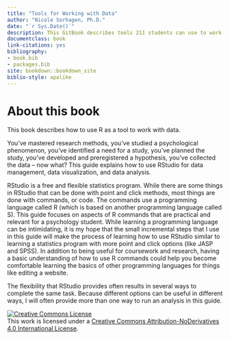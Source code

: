 ```yaml
--- 
title: "Tools for Working with Data"
author: "Nicole Sorhagen, Ph.D."
date: "`r Sys.Date()`"
description: This GitBook describes tools 211 students can use to work with data.
documentclass: book
link-citations: yes
bibliography:
- book.bib
- packages.bib
site: bookdown::bookdown_site
biblio-style: apalike
---
```



# About this book

This book describes how to use R as a tool to work with data.  


You’ve mastered research methods, you’ve studied a psychological phenomenon, you’ve identified a need for a study, you’ve planned the study, you’ve developed and preregistered a hypothesis, you’ve collected the data – now what? This guide explains how to use RStudio for data management, data visualization, and data analysis. 

RStudio is a free and flexible statistics program. While there are some things in RStudio that can be done with point and click methods, most things are done with commands, or code. The commands use a programming language called R (which is based on another programming language called S). This guide focuses on aspects of R commands that are practical and relevant for a psychology student. While learning a programming language can be intimidating, it is my hope that the small incremental steps that I use in this guide will make the process of learning how to use RStudio similar to learning a statistics program with more point and click options (like JASP and SPSS). In addition to being useful for coursework and research, having a basic understanding of how to use R commands could help you become comfortable learning the basics of other programming languages for things like editing a website. 
 
The flexibility that RStudio provides often results in several ways to complete the same task. Because different options can be useful in different ways, I will often provide more than one way to run an analysis in this guide.    





<a rel="license" href="http://creativecommons.org/licenses/by-nd/4.0/"><img alt="Creative Commons License" style="border-width:0" src="https://i.creativecommons.org/l/by-nd/4.0/88x31.png" /></a><br />This work is licensed under a <a rel="license" href="http://creativecommons.org/licenses/by-nd/4.0/">Creative Commons Attribution-NoDerivatives 4.0 International License</a>.

